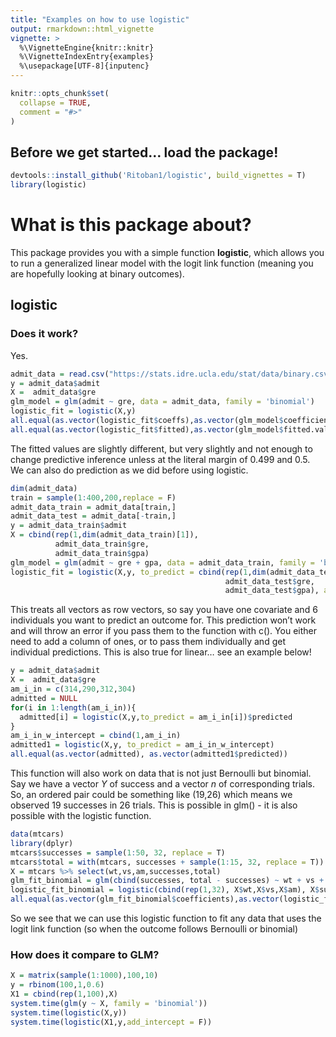 ```yaml
---
title: "Examples on how to use logistic"
output: rmarkdown::html_vignette
vignette: >
  %\VignetteEngine{knitr::knitr}
  %\VignetteIndexEntry{examples}
  %\usepackage[UTF-8]{inputenc}
---
```


```r
knitr::opts_chunk$set(
  collapse = TRUE,
  comment = "#>"
)
```

## Before we get started... load the package! 

```r
devtools::install_github('Ritoban1/logistic', build_vignettes = T)
library(logistic)
```
# What is this package about? 

This package provides you with a simple function **logistic**, which allows you to run a generalized linear model with the logit link function (meaning you are hopefully looking at binary outcomes). 


## logistic 

### Does it work? 

Yes. 

```r
admit_data = read.csv("https://stats.idre.ucla.edu/stat/data/binary.csv")
y = admit_data$admit
X =  admit_data$gre
glm_model = glm(admit ~ gre, data = admit_data, family = 'binomial')
logistic_fit = logistic(X,y)
all.equal(as.vector(logistic_fit$coeffs),as.vector(glm_model$coefficients))
all.equal(as.vector(logistic_fit$fitted),as.vector(glm_model$fitted.values))
```

The fitted values are slightly different, but very slightly and not enough to change predictive inference unless at the literal margin of 0.499 and 0.5. We can also do prediction as we did before using logistic.

```r
dim(admit_data)
train = sample(1:400,200,replace = F)
admit_data_train = admit_data[train,]
admit_data_test = admit_data[-train,]
y = admit_data_train$admit
X = cbind(rep(1,dim(admit_data_train)[1]),
          admit_data_train$gre, 
          admit_data_train$gpa)
glm_model = glm(admit ~ gre + gpa, data = admit_data_train, family = 'binomial')
logistic_fit = logistic(X,y, to_predict = cbind(rep(1,dim(admit_data_test)[1]), 
                                                admit_data_test$gre, 
                                                admit_data_test$gpa), add_intercept = F)
```

This treats all vectors as row vectors, so say you have one covariate and 6 individuals you want to predict an outcome for. This prediction won't work and will throw an error if you pass them to the function with c(). You either need to add a column of ones, or to pass them individually and get individual predictions. This is also true for linear... see an example below! 

```r
y = admit_data$admit
X =  admit_data$gre
am_i_in = c(314,290,312,304)
admitted = NULL
for(i in 1:length(am_i_in)){
  admitted[i] = logistic(X,y,to_predict = am_i_in[i])$predicted
}
am_i_in_w_intercept = cbind(1,am_i_in)
admitted1 = logistic(X,y, to_predict = am_i_in_w_intercept)
all.equal(as.vector(admitted), as.vector(admitted1$predicted))
```

This function will also work on data that is not just Bernoulli but binomial. Say we have a vector $Y$ of success and a vector $n$ of corresponding trials. So, an ordered pair could be something like (19,26) which means we observed 19 successes in 26 trials. This is possible in glm() - it is also possible with the logistic function. 

```r
data(mtcars)
library(dplyr)
mtcars$successes = sample(1:50, 32, replace = T)
mtcars$total = with(mtcars, successes + sample(1:15, 32, replace = T))
X = mtcars %>% select(wt,vs,am,successes,total)
glm_fit_binomial = glm(cbind(successes, total - successes) ~ wt + vs + am, data = X, family = 'binomial')
logistic_fit_binomial = logistic(cbind(rep(1,32), X$wt,X$vs,X$am), X$successes, n = X$total, add_intercept = F)
all.equal(as.vector(glm_fit_binomial$coefficients),as.vector(logistic_fit_binomial$coeffs))
```

So we see that we can use this logistic function to fit any data that uses the logit link function (so when the outcome follows Bernoulli or binomial)

### How does it compare to GLM? 

```r
X = matrix(sample(1:1000),100,10)
y = rbinom(100,1,0.6)
X1 = cbind(rep(1,100),X)
system.time(glm(y ~ X, family = 'binomial'))
system.time(logistic(X,y))
system.time(logistic(X1,y,add_intercept = F))
            
```
